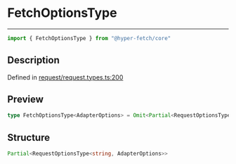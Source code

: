 

# FetchOptionsType

<div class="api-docs__separator" data-reactroot="">

---

</div><div class="api-docs__import" data-reactroot="">

```ts
import { FetchOptionsType } from "@hyper-fetch/core"
```

</div><div class="api-docs__section">

## Description

</div><div class="api-docs__description"><span class="api-docs__do-not-parse">



</span></div><p class="api-docs__definition">

Defined in [request/request.types.ts:200](https://github.com/BetterTyped/hyper-fetch/blob/3f01c37e/packages/core/src/request/request.types.ts#L200)

</p><div class="api-docs__section">

## Preview

</div><div class="api-docs__preview type single">

```ts
type FetchOptionsType<AdapterOptions> = Omit<Partial<RequestOptionsType<string, AdapterOptions>>, endpoint | method>;
```

</div><div class="api-docs__section">

## Structure

</div><div class="api-docs__returns">

```ts
Partial<RequestOptionsType<string, AdapterOptions>>
```

</div>